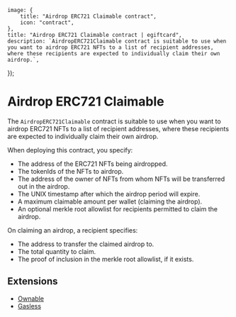 
	image: {
		title: "Airdrop ERC721 Claimable contract",
		icon: "contract",
	},
	title: "Airdrop ERC721 Claimable contract | egiftcard",
	description: `AirdropERC721Claimable contract is suitable to use when you want to airdrop ERC721 NFTs to a list of recipient addresses, where these recipients are expected to individually claim their own airdrop.`,
});

# Airdrop ERC721 Claimable

The `AirdropERC721Claimable` contract is suitable to use when you want to airdrop ERC721 NFTs to a list of recipient addresses, where these recipients are expected to individually claim their own airdrop.

When deploying this contract, you specify:

- The address of the ERC721 NFTs being airdropped.
- The tokenIds of the NFTs to airdrop.
- The address of the owner of NFTs from whom NFTs will be transferred out in the airdrop.
- The UNIX timestamp after which the airdrop period will expire.
- A maximum claimable amount per wallet (claiming the airdrop).
- An optional merkle root allowlist for recipients permitted to claim the airdrop.

On claiming an airdrop, a recipient specifies:

- The address to transfer the claimed airdrop to.
- The total quantity to claim.
- The proof of inclusion in the merkle root allowlist, if it exists.

## Extensions

- [Ownable](/contracts/build/extensions/general/Ownable)
- [Gasless](/contracts/build/extensions)
